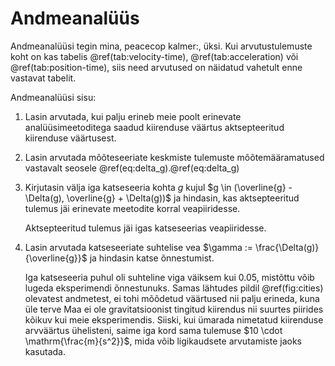 # Andmeanalüüs

Andmeanalüüsi tegin mina, peacecop kalmer:, üksi. Kui arvutustulemuste
koht on kas tabelis
\@ref(tab:velocity-time), \@ref(tab:acceleration)
või \@ref(tab:position-time), siis need arvutused on näidatud vahetult
enne vastavat tabelit.

Andmeanalüüsi sisu:

1. Lasin arvutada, kui palju erineb meie poolt erinevate analüüsimeetoditega saadud kiirenduse väärtus aktsepteeritud kiirenduse väärtusest.

2. Lasin arvutada mõõteseeriate keskmiste tulemuste mõõtemääramatused vastavalt seosele \@ref(eq:delta_g).\@ref(eq:delta_g)

3.  Kirjutasin välja iga katseseeria kohta *g* kujul $g \in (\overline{g} - \Delta(g), \overline{g} + \Delta(g))$ ja hindasin, kas aktsepteeritud tulemus jäi erinevate meetodite korral veapiiridesse.

    Aktsepteeritud tulemus jäi igas katseseerias veapiiridesse.

4.  Lasin arvutada katseseeriate suhtelise vea $\gamma := \frac{\Delta(g)}{\overline{g}}$ ja hindasin katse õnnestumist.

    Iga katseseeria puhul oli suhteline viga väiksem kui 0.05, mistõttu võib lugeda eksperimendi õnnestunuks. Samas lähtudes pildil \@ref(fig:cities) olevatest andmetest, ei tohi mõõdetud väärtused nii palju erineda, kuna üle terve Maa ei ole gravitatsioonist tingitud kiirendus nii suurtes piirides kõikuv kui meie eksperimendis. Siiski, kui ümarada nimetatud kiirenduse arvväärtus ühelisteni, saime iga kord sama tulemuse $10 \cdot \mathrm{\frac{m}{s^2}}$, mida võib ligikaudsete arvutamiste jaoks kasutada.
